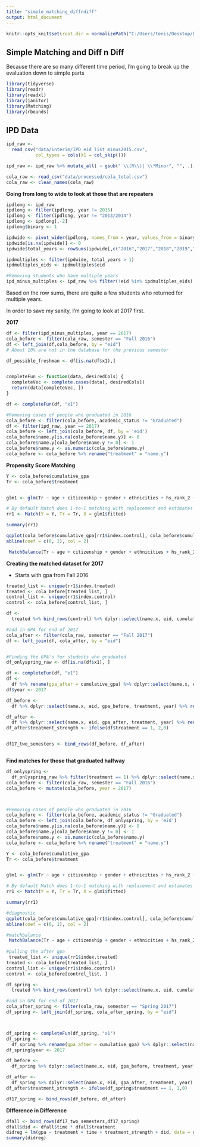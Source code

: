 ```yaml
---
title: "simple_matching_diffndiff"
output: html_document
---
```


```r
knitr::opts_knit$set(root.dir = normalizePath("C:/Users/tenis/Desktop/Data_Projects/UT_Lab-Matching")) 
```

## Simple Matching and Diff n Diff

Because there are so many different time period, I'm going to break up the evaluation down to simple parts

```r

library(tidyverse)
library(readr)
library(readxl)
library(janitor)
library(Matching)
library(rbounds)
```

## IPD Data

```r

ipd_raw <-
  read_csv("data/interim/IPD_eid_list_minus2015.csv",
           col_types = cols(X1 = col_skip()))

ipd_raw <- ipd_raw %>% mutate_all( ~ gsub(" \\(R\\)| \\*Minor", "", .))

cola_raw <- read_csv("data/processed/cola_total.csv")
cola_raw <- clean_names(cola_raw)
```

**Going from long to wide to look at those that are repeaters**

```r

ipdlong <- ipd_raw
ipdlong <- filter(ipdlong, year != 2015)
ipdlong <- filter(ipdlong, year != "2013/2014")
ipdlong <- ipdlong[,-2]
ipdlong$binary <- 1

ipdwide <- pivot_wider(ipdlong, names_from = year, values_from = binary) 
ipdwide[is.na(ipdwide)] <- 0
ipdwide$total_years <- rowSums(ipdwide[,c("2016","2017","2018","2019","2020")])

ipdmultiples <- filter(ipdwide, total_years > 1)
ipdmultiples_eids <- ipdmultiples$eid

#Removing students who have multiple years 
ipd_minus_multiples <- ipd_raw %>% filter(!eid %in% ipdmultiples_eids)


```

Based on the row sums, there are quite a few students who returned for multiple years.

In order to save my sanity, I'm going to look at 2017 first.

**2017**

```r


df <- filter(ipd_minus_multiples, year == 2017)
cola_before <- filter(cola_raw, semester == "Fall 2016")
df <- left_join(df,cola_before, by = "eid")
# About 10% are not in the database for the previous semester 

df_possible_freshman <- df[is.na(df$x1),]


completeFun <- function(data, desiredCols) {
  completeVec <- complete.cases(data[, desiredCols])
  return(data[completeVec, ])
}

df <- completeFun(df, "x1")

#Removing cases of people who graduated in 2016
cola_before <- filter(cola_before, academic_status != "Graduated")
df <- filter(ipd_raw, year == 2017)
cola_before <- left_join(cola_before, df, by = 'eid')
cola_before$name.y[is.na(cola_before$name.y)] <- 0
cola_before$name.y[cola_before$name.y != 0] <- 1
cola_before$name.y <- as.numeric(cola_before$name.y)
cola_before <- cola_before %>% rename("treatment" = "name.y")

```

**Propensity Score Matching**

```r


Y <- cola_before$cumulative_gpa
Tr <- cola_before$treatment


glm1 <- glm(Tr ~ age + citizenship + gender + ethnicities + hs_rank_2 + family_income + classification + cumulative_gpa, family=binomial, data = cola_before)

# By default Match does 1-to-1 matching with replacement and estimates average treatment effect (ATT)
rr1 <- Match(Y = Y, Tr = Tr, X = glm1$fitted)

summary(rr1)

```

```r

qqplot(cola_before$cumulative_gpa[rr1$index.control], cola_before$cumulative_gpa[rr1$index.treated])
abline(coef = c(0, 1), col = 2)


```

```r

 MatchBalance(Tr ~ age + citizenship + gender + ethnicities + hs_rank_2 + family_income + classification + cumulative_gpa, match.out = rr1, nboots = 1000, data = cola_before)

```

**Creating the matched dataset for 2017**

-   Starts with gpa from Fall 2016

```r
treated_list <- unique(rr1$index.treated)
treated <- cola_before[treated_list, ]
control_list <- unique(rr1$index.control)
control <- cola_before[control_list, ]

df <-
  treated %>% bind_rows(control) %>% dplyr::select(name.x, eid, cumulative_gpa, treatment, year) %>% rename(gpa_before = cumulative_gpa)

#add in GPA for end of 2017
cola_after <- filter(cola_raw, semester == "Fall 2017")
df <- left_join(df, cola_after, by = "eid")


#Finding the GPA's for students who graduated
df_onlyspring_raw <- df[is.na(df$x1), ]

df <- completeFun(df, "x1")
df <-
  df %>% rename(gpa_after = cumulative_gpa) %>% dplyr::select(name.x, eid, gpa_before, gpa_after, treatment, year)
df$year <- 2017

df_before <-
  df %>% dplyr::select(name.x, eid, gpa_before, treatment, year) %>% rename(time = year, gpa = gpa_before) %>% mutate(time = 0, treatment_strength = 0)

df_after <-
  df %>% dplyr::select(name.x, eid, gpa_after, treatment, year) %>% rename(time = year, gpa = gpa_after) %>% mutate(time = 1)
df_after$treatment_strength <- ifelse(df$treatment == 1, 2,0)


df17_two_semesters <- bind_rows(df_before, df_after)



```

**Find matches for those that graduated halfway**

```r

df_onlyspring <-
  df_onlyspring_raw %>% filter(treatment == 1) %>% dplyr::select(name.x, eid) %>% rename(name = name.x)
cola_before <- filter(cola_raw, semester == "Fall 2016")
cola_before <- mutate(cola_before, year = 2017)



#Removing cases of people who graduated in 2016
cola_before <- filter(cola_before, academic_status != "Graduated")
cola_before <- left_join(cola_before, df_onlyspring, by = 'eid')
cola_before$name.y[is.na(cola_before$name.y)] <- 0
cola_before$name.y[cola_before$name.y != 0] <- 1
cola_before$name.y <- as.numeric(cola_before$name.y)
cola_before <- cola_before %>% rename("treatment" = "name.y")

Y <- cola_before$cumulative_gpa
Tr <- cola_before$treatment


glm1 <- glm(Tr ~ age + citizenship + gender + ethnicities + hs_rank_2 + family_income + classification + cumulative_gpa, family=binomial, data = cola_before)

# By default Match does 1-to-1 matching with replacement and estimates average treatment effect (ATT)
rr1 <- Match(Y = Y, Tr = Tr, X = glm1$fitted)

summary(rr1)

#diagnostic 
qqplot(cola_before$cumulative_gpa[rr1$index.control], cola_before$cumulative_gpa[rr1$index.treated])
abline(coef = c(0, 1), col = 2)

#matchbalance
 MatchBalance(Tr ~ age + citizenship + gender + ethnicities + hs_rank_2 + family_income + classification + cumulative_gpa, match.out = rr1, nboots = 1000, data = cola_before)
 
#pulling the after gpa
 treated_list <- unique(rr1$index.treated)
treated <- cola_before[treated_list, ]
control_list <- unique(rr1$index.control)
control <- cola_before[control_list, ]

df_spring <-
  treated %>% bind_rows(control) %>% dplyr::select(name.x, eid, cumulative_gpa, treatment, year) %>% rename(gpa_before = cumulative_gpa)

#add in GPA for end of 2017
cola_after_spring <- filter(cola_raw, semester == "Spring 2017")
df_spring <- left_join(df_spring, cola_after_spring, by = "eid")



df_spring <- completeFun(df_spring, "x1")
df_spring <-
  df_spring %>% rename(gpa_after = cumulative_gpa) %>% dplyr::select(name.x, eid, gpa_before, gpa_after, treatment, year)
df_spring$year <- 2017

df_before <-
  df_spring %>% dplyr::select(name.x, eid, gpa_before, treatment, year) %>% rename(time = year, gpa = gpa_before) %>% mutate(time = 0, treatment_strength = 0)

df_after <-
  df_spring %>% dplyr::select(name.x, eid, gpa_after, treatment, year) %>% rename(time = year, gpa = gpa_after) %>% mutate(time = 1)
df_after$treatment_strength <- ifelse(df_spring$treatment == 1, 1,0)

df17_spring <- bind_rows(df_before, df_after)
```

**DIfference in Difference**

```r

dfall <- bind_rows(df17_two_semesters,df17_spring)
dfall$did <- dfall$time * dfall$treatment
didreg = lm(gpa ~ treatment + time + treatment_strength + did, data = dfall)
summary(didreg)
```
